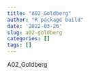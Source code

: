 ```yaml
---
title: "A02_Goldberg"
author: "R package build"
date: '2022-03-26'
slug: a02-goldberg
categories: []
tags: []
---
```


A02_Goldberg
<script src="https://gist.github.com/spencergoldberg1/eb894a0c1c2e0453ef3f8f68b7aa344f.js"></script>

